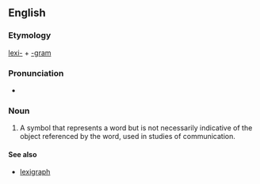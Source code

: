 ==English==

===Etymology===

[[lexi-]] + [[-gram]]

===Pronunciation===

*{{IPA|ˈlɛksəˌgɹæm}}

===Noun===
{{en-noun}}
{{wikipedia}}
# {{psychology}} A symbol that represents a word but is not necessarily indicative of the object referenced by the word, used in studies of communication.

====See also====
*[[lexigraph]]